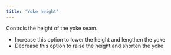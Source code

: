 ```yaml
---
title: 'Yoke height'
---
```


Controls the height of the yoke seam.

- Increase this option to lower the height and lengthen the yoke
- Decrease this option to raise the height and shorten the yoke
